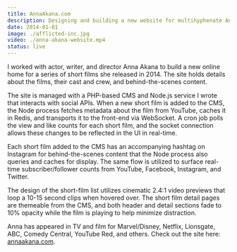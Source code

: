 ```yaml
---
title: AnnaAkana.com
description: Designing and building a new website for multihyphenate Anna Akana, including a custom Node.js service that pipes realtime social statistics to the UI over WebSocket.
date: 2014-01-01
image: ./afflicted-inc.jpg
video: ./anna-akana-website.mp4
status: live
---
```



I worked with actor, writer, and director Anna Akana to build a new online home for a series of short films she released in 2014. The site holds details about the films, their cast and crew, and behind-the-scenes content.

The site is managed with a PHP-based CMS and Node.js service I wrote that interacts with social APIs. When a new short film is added to the CMS, the Node process fetches metadata about the film from YouTube, caches it in Redis, and transports it to the front-end via WebSocket. A cron job polls the view and like counts for each short film, and the socket connection allows these changes to be reflected in the UI in real-time.

Each short film added to the CMS has an accompanying hashtag on Instagram for behind-the-scenes content that the Node process also queries and caches for display. The same flow is utilized to surface real-time subscriber/follower counts from YouTube, Facebook, Instagram, and Twitter.

<PostImage src="./social-stats.png" size="large" alt="Anna Akana social stats"/>

The design of the short-film list utilizes cinematic 2.4:1 video previews that loop a 10-15 second clips when hovered over. The short film detail pages are themeable from the CMS, and both header and detail sections fade to 10% opacity while the film is playing to help minimize distraction.

<PostVideo src="./anna-akana-website.mp4" size="large"/>

Anna has appeared in TV and film for Marvel/Disney, Netflix, Lionsgate, ABC, Comedy Central, YouTube Red, and others. Check out the site here: [annaakana.com](https://annaakana.com/).
